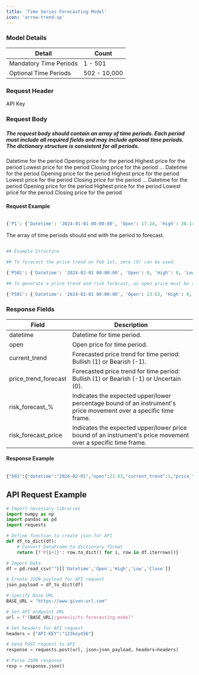 ```yaml
---
title: 'Time Series Forecasting Model'
icon: 'arrow-trend-up'
---
```


### Model Details 

| Detail | Count                           |
| -------- | ------------------------------------- |
| Mandatory Time Periods     | 1 - 501                    |
| Optional Time Periods      | 502 - 10,000                         |

### Request Header 


<ParamField header="API-KEY" type="string" required>
      API Key
    </ParamField>


### Request Body 

##### The request body should contain an array of time periods. Each period must include all required fields and may include optional time periods. The dictionary structure is consistent for all periods.

<ParamField body="P1" type="dict" required>
  <Expandable title="P1">
    <ParamField body="Datetime" type="string" required>
      Datetime for the period
    </ParamField>
    <ParamField body="Open" type="number" required>
      Opening price for the period
    </ParamField>
    <ParamField body="High" type="number" required>
      Highest price for the period
    </ParamField>
    <ParamField body="Low" type="number" required>
      Lowest price for the period
    </ParamField>
    <ParamField body="Close" type="number" required>
      Closing price for the period
    </ParamField>
  </Expandable>
</ParamField>
...
<ParamField body="P502" type="dict">
  <Expandable title="P502">
    <ParamField body="Datetime" type="string">
      Datetime for the period
    </ParamField>
    <ParamField body="Open" type="number">
      Opening price for the period
    </ParamField>
    <ParamField body="High" type="number">
      Highest price for the period
    </ParamField>
    <ParamField body="Low" type="number">
      Lowest price for the period
    </ParamField>
    <ParamField body="Close" type="number">
      Closing price for the period
    </ParamField>
  </Expandable>
</ParamField>
...
<ParamField body="P5000" type="dict">
  <Expandable title="P5000">
    <ParamField body="Datetime" type="string">
      Datetime for the period
    </ParamField>
    <ParamField body="Open" type="number">
      Opening price for the period
    </ParamField>
    <ParamField body="High" type="number">
      Highest price for the period
    </ParamField>
    <ParamField body="Low" type="number">
      Lowest price for the period
    </ParamField>
    <ParamField body="Close" type="number">
      Closing price for the period
    </ParamField>
  </Expandable>
</ParamField>




#### Request Example
```python

{'P1': {'Datetime': '2024-01-01 00:00:00', 'Open': 17.24, 'High': 20.14, 'Low': 16.47,'Close': 20.16}, 'P2': {'Datetime': '2024-01-02 00:00:00', 'Open': 20.26, 'High': 24.60, 'Low': 20.01, 'Close': 23.63}}

```


<Tip>The array of time periods should end with the period to forecast.</Tip>

```python

## Example Structure

## To forecast the price trend on Feb 1st, zero (0) can be used. 

{'P501': {'Datetime': '2024-02-01 00:00:00', 'Open': 0, 'High': 0, 'Low': 0,'Close': 0}}

## To generate a price trend and risk forecast, an open price must be specified (previous close price can be used). 

{'P501': {'Datetime': '2024-02-01 00:00:00', 'Open': 23.63, 'High': 0, 'Low': 0,'Close': 0}}

```


### Response Fields

| Field | Description                           |
| -------- | ------------------------------------- |
| datetime     | Datetime for time period.                 |
| open| Open price for time period.|
| current_trend   | Forecasted price trend for time period: Bullish (1) or  Bearish (-1).|
| price_trend_forecast   | Forecasted price trend for time period: Bullish (1) or  Bearish (-1) or Uncertain (0).|
| risk_forecast_%   | Indicates the expected upper/lower percentage bound of an instrument's price movement over a specific time frame.|
| risk_forecast_price   | Indicates the expected upper/lower price bound of an instrument's price movement over a specific time frame. |


#### Response Example

```python

{"501":{"datetime":"2024-02-01","open":23.63,"current_trend":1,"price_trend_forecast":0,"risk_forecast":1.2,"risk_forecast":23.35}}

```


## API Request Example

```python
# Import necessary libraries
import numpy as np
import pandas as pd
import requests

# Define function to create json for API
def df_to_dict(df):
    # Convert DataFrame to dictionary format
    return {f'P{i+1}': row.to_dict() for i, row in df.iterrows()}

# Import Data
df = pd.read_csv("")[['Datetime','Open','High','Low','Close']]

# Create JSON payload for API request
json_payload = df_to_dict(df)

# Specify Base URL
BASE_URL = "https://www.given-url.com"

# Set API endpoint URL
url = f"{BASE_URL}/genesis/ts-forecasting-model"

# Set headers for API request
headers = {"API-KEY":"123key456"}

# Send POST request to API
response = requests.post(url, json=json_payload, headers=headers)

# Parse JSON response
resp = response.json()

```